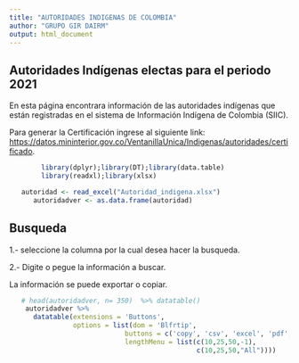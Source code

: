 ---
title: "AUTORIDADES INDIGENAS DE COLOMBIA"
author: "GRUPO GIR DAIRM"
output: html_document
---


## Autoridades Indígenas electas para el periodo 2021



En esta página encontrara información de las autoridades indígenas que están registradas en el sistema de Información Indígena de Colombia (SIIC).

Para generar la Certificación ingrese al siguiente link: <https://datos.mininterior.gov.co/VentanillaUnica/Indigenas/autoridades/certificado>.



```{r , warning=FALSE,cache=FALSE,message=FALSE,echo=FALSE}
        library(dplyr);library(DT);library(data.table)
        library(readxl);library(xlsx)
```


```{r, echo=FALSE}
   autoridad <- read_excel("Autoridad_indigena.xlsx")
      autoridadver <- as.data.frame(autoridad)
```

## Busqueda

1.- seleccione la columna por la cual desea hacer la busqueda.

2.- Digite o pegue la información a buscar.


La información se puede exportar o copiar.




```{r autoridadver, echo=FALSE}
   # head(autoridadver, n= 350)  %>% datatable() 
    autoridadver %>%
      datatable(extensions = 'Buttons',
                options = list(dom = 'Blfrtip',
                             buttons = c('copy', 'csv', 'excel', 'pdf', 'print'),
                             lengthMenu = list(c(10,25,50,-1),
                                               c(10,25,50,"All"))))
```

